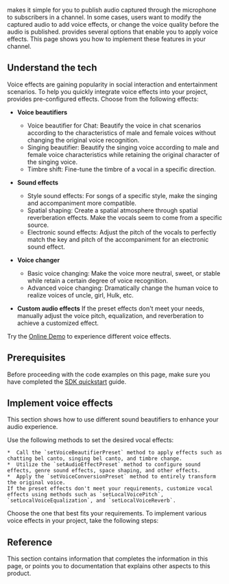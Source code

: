 
<Vpd k="SDK" /> makes it simple for you to publish audio captured through the microphone to subscribers in a channel. In some cases, users want to modify the captured audio to add voice effects, or change the voice quality before the audio is published. <Vpd k="SDK" /> provides several options that enable you to apply voice effects. This page shows you how to implement these features in your channel.

<PlatformWrapper platform="android, ios, macos, windows">

## Understand the tech

Voice effects are gaining popularity in social interaction and entertainment scenarios. To help you quickly integrate voice effects into your project, <Vpd k="SDK" /> provides pre-configured effects. Choose from the following effects:

* **Voice beautifiers**
    * Voice beautifier for Chat: Beautify the voice in chat scenarios according to the characteristics of male and female voices without changing the original voice recognition.
    * Singing beautifier: Beautify the singing voice according to male and female voice characteristics while retaining the original character of the singing voice.
    * Timbre shift: Fine-tune the timbre of a vocal in a specific direction.

* **Sound effects**
    * Style sound effects: For songs of a specific style, make the singing and accompaniment more compatible.
    * Spatial shaping: Create a spatial atmosphere through spatial reverberation effects. Make the vocals seem to come from a specific source.
    * Electronic sound effects: Adjust the pitch of the vocals to perfectly match the key and pitch of the accompaniment for an electronic sound effect.

* **Voice changer**
    * Basic voice changing: Make the voice more neutral, sweet, or stable while retain a certain degree of voice recognition.
    * Advanced voice changing: Dramatically change the human voice to realize voices of uncle, girl, Hulk, etc.

* **Custom audio effects** 
    If the preset effects don't meet your needs, manually adjust the voice pitch, equalization, and reverberation to achieve a customized effect.

Try the [Online Demo](https://web-cdn.agora.io/marketing/audio_en_v3.html) to experience different voice effects.

## Prerequisites

Before proceeding with the code examples on this page, make sure you have completed the [SDK quickstart](../../video-calling/get-started/get-started-sdk) guide.

## Implement voice effects

This section shows how to use different sound beautifiers to enhance your audio experience. 

Use the following methods to set the desired vocal effects:

    *  Call the `setVoiceBeautifierPreset` method to apply effects such as chatting bel canto, singing bel canto, and timbre change.
    *  Utilize the `setAudioEffectPreset` method to configure sound effects, genre sound effects, space shaping, and other effects.
    *  Apply the `setVoiceConversionPreset` method to entirely transform the original voice.
    If the preset effects don't meet your requirements, customize vocal effects using methods such as `setLocalVoicePitch`, `setLocalVoiceEqualization`, and `setLocalVoiceReverb`.

Choose the one that best fits your requirements. To implement various voice effects in your project, take the following steps:

<ProjectImplement/>

## Reference

This section contains information that completes the information in this page, or points you to documentation that explains other aspects to this product.

<Reference />

</PlatformWrapper>
<PlatformWrapper notAllowed="android, ios, macos, windows">
<NotAvailable />
</PlatformWrapper>
